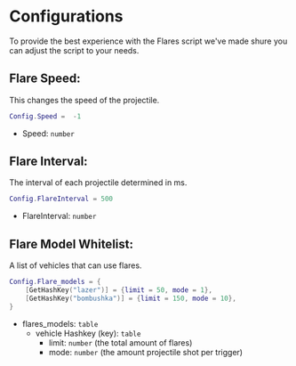 
# Configurations

To provide the best experience with the Flares script we've made shure you can adjust the script to your needs.

## Flare Speed:
This changes the speed of the projectile. 

```lua copy
Config.Speed =  -1
```

- Speed: `number`

## Flare Interval:
The interval of each projectile determined in ms.

```lua copy
Config.FlareInterval = 500
```

- FlareInterval: `number`

## Flare Model Whitelist: 
A list of vehicles that can use flares.

```lua copy
Config.Flare_models = {
    [GetHashKey("lazer")] = {limit = 50, mode = 1},
    [GetHashKey("bombushka")] = {limit = 150, mode = 10},
}
```

- flares_models: `table` 
    - vehicle Hashkey (key): `table`
        - limit: `number` (the total amount of flares)
        - mode: `number` (the amount projectile shot per trigger)